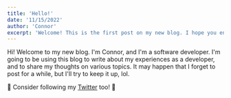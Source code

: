 ```yaml
---
title: 'Hello!'
date: '11/15/2022'
author: 'Connor'
excerpt: 'Welcome! This is the first post on my new blog. I hope you enjoy it!'
---
```


Hi! Welcome to my new blog. I'm Connor, and I'm a software developer. I'm going to be using this blog to write about my experiences as a developer, and to share my thoughts on various topics.
It may happen that I forget to post for a while, but I'll try to keep it up, lol.

🎉 Consider following my [Twitter](https://twitter.com/ConnorDoesDev) too! 🎉
